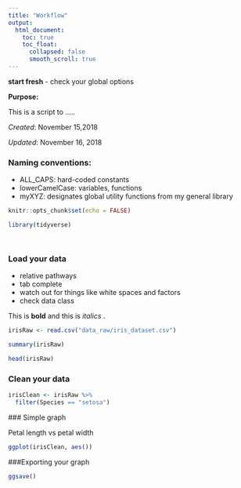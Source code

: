 ```yaml
---
title: "Workflow"
output:
  html_document:
    toc: true
    toc_float:
      collapsed: false
      smooth_scroll: true
---
```


**start fresh** - check your global options

**Purpose:**

This is a script to .....

*Created*: November 15,2018

*Updated*: November 16, 2018


### Naming conventions:
  - ALL_CAPS: hard-coded constants 
  - lowerCamelCase: variables, functions
  - myXYZ: designates global utility functions from my general library



```r
knitr::opts_chunk$set(echo = FALSE)

library(tidyverse)




```


### Load your data

 - relative pathways
 - tab complete
 - watch out for things like white spaces and factors
 - check data class
 
This is **bold** and this is *italics* . 

```r

irisRaw <- read.csv("data_raw/iris_dataset.csv")

```
  
```r
summary(irisRaw)

head(irisRaw)
```
 
 
### Clean your data

```r

irisClean <- irisRaw %>%
  filter(Species == "setosa")
```
 
 
 ### Simple graph
 
 Petal length vs petal width
 
```r

ggplot(irisClean, aes())
```

###Exporting your graph

```r

ggsave()
```
 
 